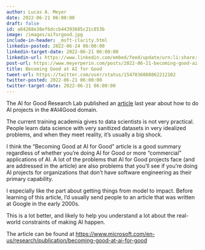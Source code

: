 ```yaml
---
author: Lucas A. Meyer
date: 2022-06-21 06:00:00
draft: false
id: a84268e38ef6dccb44393685c21c853b
image: /images/aiforgood.jpg
include-in-header: _msft-clarity.html
linkedin-posted: 2022-06-24 06:00:00
linkedin-target-date: 2022-06-21 06:00:00
linkedin-url: https://www.linkedin.com/embed/feed/update/urn:li:share:{response.get('id')}
post-url: https://www.meyerperin.com/posts/2022-06-21-becoming-good-ai-for-good.html
title: Becoming Good at AI for Good
tweet-url: https://twitter.com/user/status/1547036088862212102
twitter-posted: 2022-06-21 06:00:00
twitter-target-date: 2022-06-21 06:00:00
---
```


The AI for Good Research Lab published an [article](https://www.microsoft.com/en-us/research/publication/becoming-good-at-ai-for-good) last year about how to do AI projects in the #AI4Good domain. 

The current training academia gives to data scientists is not very practical. People learn data science with very sanitized datasets in very idealized problems, and when they meet reality, it's usually a big shock.

I think the "Becoming Good at AI for Good" article is a good summary regardless of whether you're doing AI for Good or more "commercial" applications of AI. A lot of the problems that AI for Good projects face (and are addressed in the article) are also problems that you'll see if you're doing AI projects for organizations that don't have software engineering as their primary capability. 

I especially like the part about getting things from model to impact. Before learning of this article, I'd usually send people to an article that was written at Google in the early 2000s. 

This is a lot better, and likely to help you understand a lot about the real-world constraints of making AI happen.

The article can be found at <https://www.microsoft.com/en-us/research/publication/becoming-good-at-ai-for-good>
